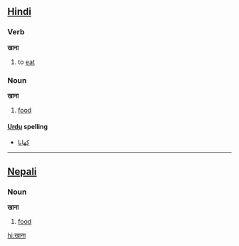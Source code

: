 ==[[Hindi]]==
===Verb===
'''खाना'''

# to [[eat]]

===Noun===
'''खाना'''

# [[food]]

====[[Urdu]] spelling====
*[[کھانا]]

----

==[[Nepali]]==
===Noun===
'''खाना'''

# [[food]]

[[hi:खाना]]
